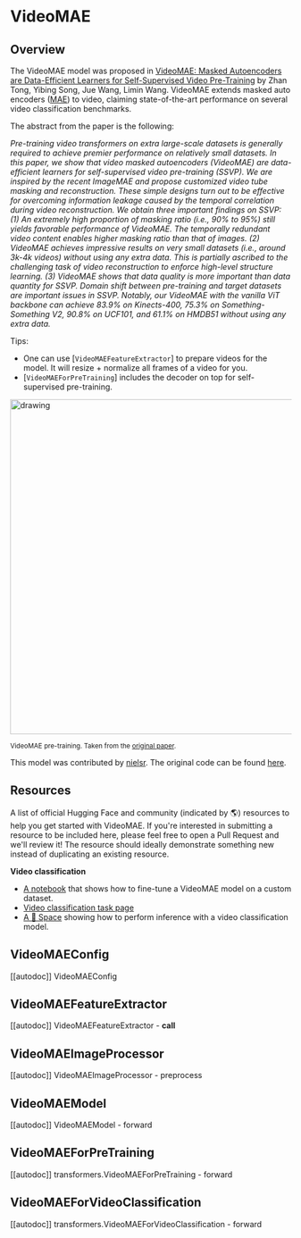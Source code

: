 <!--Copyright 2022 The HuggingFace Team. All rights reserved.

Licensed under the Apache License, Version 2.0 (the "License"); you may not use this file except in compliance with
the License. You may obtain a copy of the License at

http://www.apache.org/licenses/LICENSE-2.0

Unless required by applicable law or agreed to in writing, software distributed under the License is distributed on
an "AS IS" BASIS, WITHOUT WARRANTIES OR CONDITIONS OF ANY KIND, either express or implied. See the License for the
specific language governing permissions and limitations under the License.
-->

# VideoMAE

## Overview

The VideoMAE model was proposed in [VideoMAE: Masked Autoencoders are Data-Efficient Learners for Self-Supervised Video Pre-Training](https://arxiv.org/abs/2203.12602) by Zhan Tong, Yibing Song, Jue Wang, Limin Wang.
VideoMAE extends masked auto encoders ([MAE](vit_mae)) to video, claiming state-of-the-art performance on several video classification benchmarks.

The abstract from the paper is the following:

*Pre-training video transformers on extra large-scale datasets is generally required to achieve premier performance on relatively small datasets. In this paper, we show that video masked autoencoders (VideoMAE) are data-efficient learners for self-supervised video pre-training (SSVP). We are inspired by the recent ImageMAE and propose customized video tube masking and reconstruction. These simple designs turn out to be effective for overcoming information leakage caused by the temporal correlation during video reconstruction. We obtain three important findings on SSVP: (1) An extremely high proportion of masking ratio (i.e., 90% to 95%) still yields favorable performance of VideoMAE. The temporally redundant video content enables higher masking ratio than that of images. (2) VideoMAE achieves impressive results on very small datasets (i.e., around 3k-4k videos) without using any extra data. This is partially ascribed to the challenging task of video reconstruction to enforce high-level structure learning. (3) VideoMAE shows that data quality is more important than data quantity for SSVP. Domain shift between pre-training and target datasets are important issues in SSVP. Notably, our VideoMAE with the vanilla ViT backbone can achieve 83.9% on Kinects-400, 75.3% on Something-Something V2, 90.8% on UCF101, and 61.1% on HMDB51 without using any extra data.*

Tips:

- One can use [`VideoMAEFeatureExtractor`] to prepare videos for the model. It will resize + normalize all frames of a video for you.
- [`VideoMAEForPreTraining`] includes the decoder on top for self-supervised pre-training.

<img src="https://huggingface.co/datasets/huggingface/documentation-images/resolve/main/transformers/model_doc/videomae_architecture.jpeg"
alt="drawing" width="600"/>

<small> VideoMAE pre-training. Taken from the <a href="https://arxiv.org/abs/2203.12602">original paper</a>. </small>

This model was contributed by [nielsr](https://huggingface.co/nielsr).
The original code can be found [here](https://github.com/MCG-NJU/VideoMAE).

## Resources

A list of official Hugging Face and community (indicated by 🌎) resources to help you get started with VideoMAE. If
you're interested in submitting a resource to be included here, please feel free to open a Pull Request and we'll
review it! The resource should ideally demonstrate something new instead of duplicating an existing resource.

**Video classification**
- [A notebook](https://github.com/huggingface/notebooks/blob/main/examples/video_classification.ipynb) that shows how
to fine-tune a VideoMAE model on a custom dataset.
- [Video classification task page](https://huggingface.co/tasks/video-classification)
- [A 🤗 Space](https://huggingface.co/spaces/sayakpaul/video-classification-ucf101-subset) showing how to perform inference with a video classification model.


## VideoMAEConfig

[[autodoc]] VideoMAEConfig

## VideoMAEFeatureExtractor

[[autodoc]] VideoMAEFeatureExtractor
    - __call__

## VideoMAEImageProcessor

[[autodoc]] VideoMAEImageProcessor
    - preprocess

## VideoMAEModel

[[autodoc]] VideoMAEModel
    - forward

## VideoMAEForPreTraining

[[autodoc]] transformers.VideoMAEForPreTraining
    - forward

## VideoMAEForVideoClassification

[[autodoc]] transformers.VideoMAEForVideoClassification
    - forward
